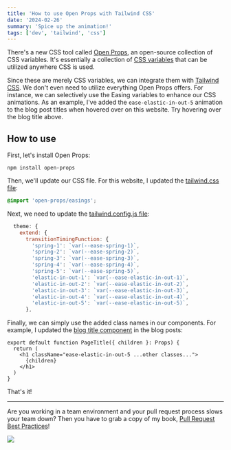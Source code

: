 ```yaml
---
title: 'How to use Open Props with Tailwind CSS'
date: '2024-02-26'
summary: 'Spice up the animation!'
tags: ['dev', 'tailwind', 'css']
---
```


There's a new CSS tool called [Open Props](https://open-props.style), an open-source collection of CSS variables. It's essentially a collection of [CSS variables](https://developer.mozilla.org/en-US/docs/Web/CSS/Using_CSS_custom_properties) that can be utilized anywhere CSS is used.

Since these are merely CSS variables, we can integrate them with [Tailwind CSS](https://tailwindcss.com). We don't even need to utilize everything Open Props offers. For instance, we can selectively use the Easing variables to enhance our CSS animations. As an example, I've added the `ease-elastic-in-out-5` animation to the blog post titles when hovered over on this website. Try hovering over the blog title above.

## How to use

First, let's install Open Props:

```shell
npm install open-props
```

Then, we'll update our CSS file. For this website, I updated the [tailwind.css file](https://github.com/nicnocquee/nico.fyi/blob/main/css/tailwind.css):

```css
@import 'open-props/easings';
```

Next, we need to update the [tailwind.config.js file](https://github.com/nicnocquee/nico.fyi/blob/main/tailwind.config.js):

```javascript
  theme: {
    extend: {
      transitionTimingFunction: {
        'spring-1': `var(--ease-spring-1)`,
        'spring-2': `var(--ease-spring-2)`,
        'spring-3': `var(--ease-spring-3)`,
        'spring-4': `var(--ease-spring-4)`,
        'spring-5': `var(--ease-spring-5)`,
        'elastic-in-out-1': `var(--ease-elastic-in-out-1)`,
        'elastic-in-out-2': `var(--ease-elastic-in-out-2)`,
        'elastic-in-out-3': `var(--ease-elastic-in-out-3)`,
        'elastic-in-out-4': `var(--ease-elastic-in-out-4)`,
        'elastic-in-out-5': `var(--ease-elastic-in-out-5)`,
      },
```

Finally, we can simply use the added class names in our components. For example, I updated the [blog title component](https://github.com/nicnocquee/nico.fyi/blob/main/components/PageTitle.tsx) in the blog posts:

```typescript:components/PageTitle.tsx {3} showLineNumbers
export default function PageTitle({ children }: Props) {
  return (
    <h1 className="ease-elastic-in-out-5 ...other classes...">
      {children}
    </h1>
  )
}
```

That's it!

---

Are you working in a team environment and your pull request process slows your team down? Then you have to grab a copy of my book, [Pull Request Best Practices](https://pr.nico.fyi)!

![](/static/images/articles/pull-request-best-practices.png)
